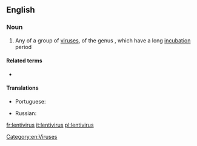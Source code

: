 {{also|Lentivirus}}
==English==

===Noun===
{{wikipedia}}
{{en-noun|es}}

# Any of a group of [[virus]]es, of the genus {{taxlink|Lentivirus|genus|noshow=1}}, which have a long [[incubation]] period

====Related terms====
* {{l|en|lentiviral}}

====Translations====
{{trans-top|any virus of the genus ''Lentivirus''}}
* Portuguese: {{t|pt|lentivírus|m}}
{{trans-mid}}
* Russian: {{t|ru|лентиви́рус|m}}
{{trans-bottom}}

[[Category:en:Viruses]]

[[fr:lentivirus]]
[[it:lentivirus]]
[[pl:lentivirus]]